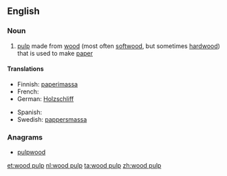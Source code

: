 ==English==
{{wikipedia}}

===Noun===
{{en-noun|-|sg=[[wood]] [[pulp]]}}

# [[pulp]] made from [[wood]] (most often [[softwood]], but sometimes [[hardwood]]) that is used to make [[paper]]

====Translations====
{{trans-top|pulp from trees used to make paper}}
* Finnish: [[paperimassa]]
* French: {{t+|fr|pâte à papier|f}}
* German: [[Holzschliff]] {{m}}
{{trans-mid}}
* Spanish: {{t-|es|pasta de papel|f}}
* Swedish: [[pappersmassa]] {{c}}
{{trans-bottom}}

===Anagrams===
* [[pulpwood#English|pulpwood]]

[[et:wood pulp]]
[[nl:wood pulp]]
[[ta:wood pulp]]
[[zh:wood pulp]]